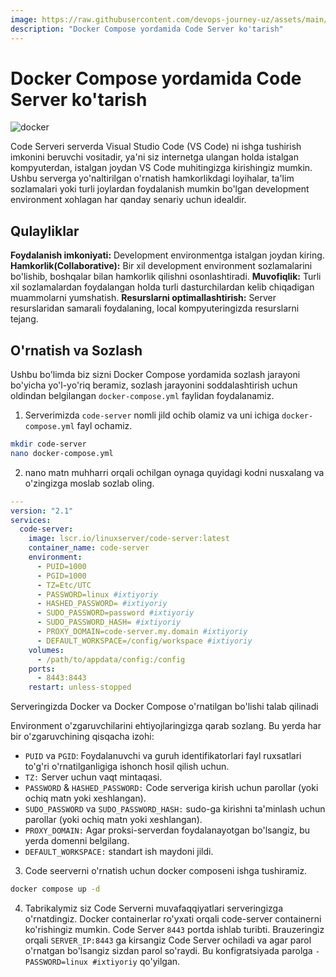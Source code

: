 ```yaml
---
image: https://raw.githubusercontent.com/devops-journey-uz/assets/main/images/tutorials/container/1.webp
description: "Docker Compose yordamida Code Server ko'tarish"
---
```



# Docker Compose yordamida Code Server ko'tarish

![docker](https://raw.githubusercontent.com/devops-journey-uz/assets/main/images/tutorials/container/1.webp)

Code Serveri serverda Visual Studio Code (VS Code) ni ishga tushirish imkonini beruvchi vositadir, ya'ni siz internetga ulangan holda istalgan kompyuterdan, istalgan joydan VS Code muhitingizga kirishingiz mumkin. Ushbu serverga yo'naltirilgan o'rnatish hamkorlikdagi loyihalar, ta'lim sozlamalari yoki turli joylardan foydalanish mumkin bo'lgan development environment xohlagan har qanday senariy uchun idealdir.

## Qulayliklar

**Foydalanish imkoniyati:** Development environmentga istalgan joydan kiring.
**Hamkorlik(Collaborative):** Bir xil development environment sozlamalarini bo'lishib, boshqalar bilan hamkorlik qilishni osonlashtiradi.
**Muvofiqlik:** Turli xil sozlamalardan foydalangan holda turli dasturchilardan kelib chiqadigan muammolarni yumshatish.
**Resurslarni optimallashtirish:** Server resurslaridan samarali foydalaning, local kompyuteringizda resurslarni tejang.

## O'rnatish va Sozlash
Ushbu bo'limda biz sizni Docker Compose yordamida sozlash jarayoni bo'yicha yo'l-yo'riq beramiz, sozlash jarayonini soddalashtirish uchun oldindan belgilangan `docker-compose.yml` faylidan foydalanamiz.

1. Serverimizda `code-server` nomli jild ochib olamiz va uni ichiga `docker-compose.yml` fayl ochamiz.

```bash
mkdir code-server
nano docker-compose.yml
```

2. nano matn muhharri orqali ochilgan oynaga quyidagi kodni nusxalang va o'zingizga moslab sozlab oling.

```yaml filename="code-server/docker-compose.yml"
---
version: "2.1"
services:
  code-server:
    image: lscr.io/linuxserver/code-server:latest
    container_name: code-server
    environment:
      - PUID=1000
      - PGID=1000
      - TZ=Etc/UTC
      - PASSWORD=linux #ixtiyoriy
      - HASHED_PASSWORD= #ixtiyoriy
      - SUDO_PASSWORD=password #ixtiyoriy
      - SUDO_PASSWORD_HASH= #ixtiyoriy
      - PROXY_DOMAIN=code-server.my.domain #ixtiyoriy
      - DEFAULT_WORKSPACE=/config/workspace #ixtiyoriy
    volumes:
      - /path/to/appdata/config:/config
    ports:
      - 8443:8443
    restart: unless-stopped
```
<Callout type="info" emoji="">
Serveringizda Docker va Docker Compose o'rnatilgan bo'lishi talab qilinadi
</Callout>

Environment o'zgaruvchilarini ehtiyojlaringizga qarab sozlang. Bu yerda har bir o'zgaruvchining qisqacha izohi:

* `PUID` va `PGID`: Foydalanuvchi va guruh identifikatorlari fayl ruxsatlari to'g'ri o'rnatilganligiga ishonch hosil qilish uchun.
* `TZ:` Server uchun vaqt mintaqasi.
* `PASSWORD` & `HASHED_PASSWORD:` Code serveriga kirish uchun parollar (yoki ochiq matn yoki xeshlangan).
* `SUDO_PASSWORD` va `SUDO_PASSWORD_HASH:` sudo-ga kirishni ta'minlash uchun parollar (yoki ochiq matn yoki xeshlangan).
* `PROXY_DOMAIN:` Agar proksi-serverdan foydalanayotgan bo'lsangiz, bu yerda domenni belgilang.
* `DEFAULT_WORKSPACE:` standart ish maydoni jildi.

3. Code seerverni o'rnatish uchun docker composeni ishga tushiramiz.

```bash
docker compose up -d
```

4. Tabrikalymiz siz Code Serverni muvafaqqiyatlari serveringizga o'rnatdingiz. Docker containerlar ro'yxati orqali code-server containerni ko'rishingiz mumkin. Code Server `8443` portda ishlab turibti. Brauzeringiz orqali `SERVER_IP:8443` ga kirsangiz Code Server ochiladi va agar parol o'rnatgan bo'lsangiz sizdan parol so'raydi. Bu konfigratsiyada parolga `- PASSWORD=linux #ixtiyoriy` qo'yilgan.
